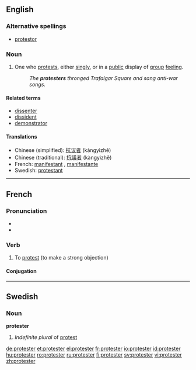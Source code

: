 ==English==

===Alternative spellings===
* [[protestor]]

===Noun===
{{en-noun}}

# One who [[protest]]s, either [[singly]], or in a [[public]] display of [[group]] [[feeling]].
#: ''The '''protesters''' thronged Trafalgar Square and sang anti-war songs.''

====Related terms====
* [[dissenter]]
* [[dissident]]
* [[demonstrator]]

====Translations====
* Chinese (simplified): [[抗议者]] (kàngyìzhě)
* Chinese (traditional): [[抗議者]] (kàngyìzhě) 
* French: [[manifestant]] {{m}}, [[manifestante]] {{f}}
* Swedish: [[protestant]]

----

==French==

===Pronunciation===
* {{IPA|/pʁɔ.tɛs.te/|lang=fr}}
* {{audio|Fr-protester.ogg|protester}}

===Verb===
{{infl|fr|verb}}

# To [[protest]] (to make a strong objection)

====Conjugation====
{{fr-conj-er|protest|avoir}}

{{tbot entry|French|protest|2008|April|fr}}

----

==Swedish==

===Noun===
'''protester'''

# ''Indefinite plural'' of [[protest#Swedish|protest]]

[[de:protester]]
[[et:protester]]
[[el:protester]]
[[fr:protester]]
[[io:protester]]
[[id:protester]]
[[hu:protester]]
[[ro:protester]]
[[ru:protester]]
[[fi:protester]]
[[sv:protester]]
[[vi:protester]]
[[zh:protester]]